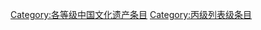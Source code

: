 {{Wikipedia category}}
{{emptycat}}
{{catmore1|[[Wikipedia:中国文化遗产专题|Wikipedia:中国文化遗产专题]]}}
{{Articles by Importance| topic=中国文化遗产 | importance= }}
{{Articles by Quality|topic=中国文化遗产 |quality=特色列表}}
{{CategoryTOC}}

[[Category:各等级中国文化遗产条目|Category:各等级中国文化遗产条目]]
[[Category:丙级列表级条目|Category:丙级列表级条目]]